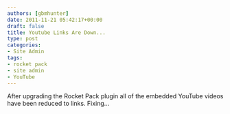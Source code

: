 ```yaml
---
authors: [gbmhunter]
date: 2011-11-21 05:42:17+00:00
draft: false
title: Youtube Links Are Down...
type: post
categories:
- Site Admin
tags:
- rocket pack
- site admin
- YouTube
---
```



After upgrading the Rocket Pack plugin all of the embedded YouTube videos have been reduced to links. Fixing...
